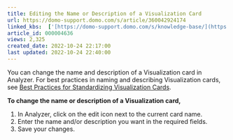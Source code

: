 ```yaml
---
title: Editing the Name or Description of a Visualization Card
url: https://domo-support.domo.com/s/article/360042924174
linked_kbs:  ['[https://domo-support.domo.com/s/knowledge-base/](https://domo-support.domo.com/s/knowledge-base/)', '[https://domo-support.domo.com/s/](https://domo-support.domo.com/s/)', '[https://domo-support.domo.com/s/topic/0TO5w000000ZamoGAC](https://domo-support.domo.com/s/topic/0TO5w000000ZamoGAC)', '[https://domo-support.domo.com/s/topic/0TO5w000000ZaoNGAS](https://domo-support.domo.com/s/topic/0TO5w000000ZaoNGAS)', '[https://domo-support.domo.com/s/topic/0TO5w000000ZaoUGAS](https://domo-support.domo.com/s/topic/0TO5w000000ZaoUGAS)', '[https://domo-support.domo.com/s/article/360043439993](https://domo-support.domo.com/s/article/360043439993)', '[https://domo-support.domo.com/s/article/360042924174](https://domo-support.domo.com/s/article/360042924174)', '[https://domo-support.domo.com/s/topic/0TO5w000000ZaoUGAS/analyzer](https://domo-support.domo.com/s/topic/0TO5w000000ZaoUGAS/analyzer)', '[https://domo-support.domo.com/s/article/360043429933](https://domo-support.domo.com/s/article/360043429933)', '[https://domo-support.domo.com/s/article/360043429953](https://domo-support.domo.com/s/article/360043429953)', '[https://domo-support.domo.com/s/article/360042925494](https://domo-support.domo.com/s/article/360042925494)', '[https://domo-support.domo.com/s/article/360043429913](https://domo-support.domo.com/s/article/360043429913)', '[https://domo-support.domo.com/s/article/4408174643607](https://domo-support.domo.com/s/article/4408174643607)', '[https://domo-support.domo.com/s/login/](https://domo-support.domo.com/s/login/)']
article_id: 000004636
views: 2,325
created_date: 2022-10-24 22:17:00
last updated: 2022-10-24 22:40:00
---
```




You can change the name and description of a Visualization card in Analyzer. For best practices in naming and describing Visualization cards, see [Best Practices for Standardizing Visualization Cards](/s/article/360043439993 "Best Practices for Standardizing KPIs").


**To change the name or description of a Visualization card,**


1. In Analyzer, click on the edit icon next to the current card name.
2. Enter the name and/or description you want in the required fields.
3. Save your changes.


 

